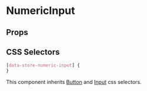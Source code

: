 

# NumericInput

<Canvas>
  <Story id="molecules-numeric-input--numeric-input" />
</Canvas>

## Props

<ArgsTable of={NumericInput} />

## CSS Selectors

```css
[data-store-numeric-input] {
}
```

This component inherits [Button](?path=/docs/atoms-button--button#css-selectors) and [Input](?path=/docs/atoms-input--input#css-selectors) css selectors.

